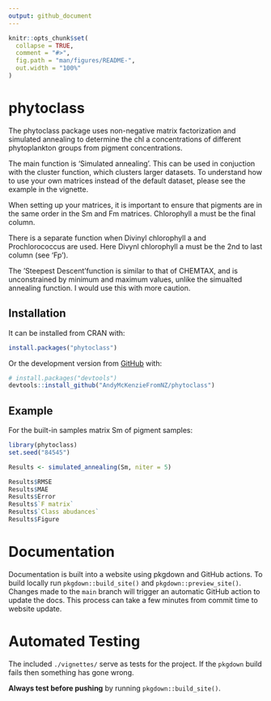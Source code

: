 ```yaml
---
output: github_document
---
```


<!-- README.md is generated from README.Rmd. Please edit that file -->

```r
knitr::opts_chunk$set(
  collapse = TRUE,
  comment = "#>",
  fig.path = "man/figures/README-",
  out.width = "100%"
)
```

# phytoclass

The phytoclass package uses non-negative matrix factorization and simulated annealing to determine the chl a concentrations of different phytoplankton groups from pigment concentrations.

The main function is 'Simulated annealing'. This can be used in conjuction with the cluster function, which clusters larger datasets. To understand how to use your own matrices instead of the default dataset, please see the example in the vignette.

When setting up your matrices, it is important to ensure that pigments are in the same order in the Sm and Fm matrices. Chlorophyll a must be the final column.

There is a separate function when Divinyl chlorophyll a and Prochlorococcus are used. Here Divynl chlorophyll a must be the 2nd to last column (see 'Fp').

The 'Steepest Descent'function is similar to that of CHEMTAX, and is unconstrained by minimum and maximum values, unlike the simualted annealing function. I would use this with more caution.


## Installation

It can be installed from CRAN with:

```r
install.packages("phytoclass")
```

Or the development version from [GitHub](https://github.com/) with:

``` r
# install.packages("devtools")
devtools::install_github("AndyMcKenzieFromNZ/phytoclass")
```

## Example

For the built-in samples matrix Sm of pigment samples:

```r
library(phytoclass)
set.seed("84545")

Results <- simulated_annealing(Sm, niter = 5)

Results$RMSE
Results$MAE
Results$Error
Results$`F matrix`
Results$`Class abudances`
Results$Figure
```


# Documentation
Documentation is built into a website using pkgdown and GitHub actions.
To build locally run `pkgdown::build_site()` and `pkgdown::preview_site()`.
Changes made to the `main` branch will trigger an automatic GitHub action to update the docs.
This process can take a few minutes from commit time to website update.

# Automated Testing
The included `./vignettes/` serve as tests for the project.
If the `pkgdown` build fails then something has gone wrong.

**Always test before pushing** by running `pkgdown::build_site()`.
